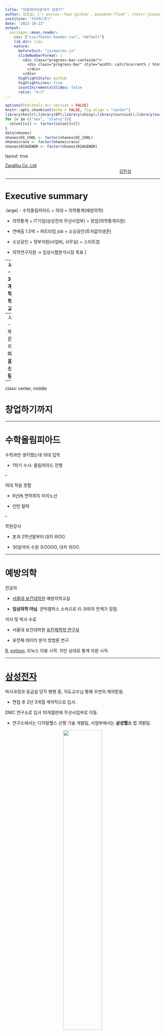 ```yaml
---
title: "의료데이터분석가 성장기"
author: 김진섭; [`r anicon::faa('github', animate='float', rtext='jinseob2kim')`](https://openstat.ai)
institute: "차라투(주)"
date: "2022-10-22"
output:
  xaringan::moon_reader:
    css: ["css/footer-header.css", "default"]
    lib_dir: libs
    nature:
      beforeInit: "js/macros.js"
      slideNumberFormat: |
        <div class="progress-bar-container">
          <div class="progress-bar" style="width: calc(%current% / %total% * 100%);">
          </div>
        </div>
      highlightStyle: github
      highlightLines: true
      countIncrementalSlides: false
      ratio: "4:3" 
---
```


```r
options(htmltools.dir.version = FALSE)
knitr::opts_chunk$set(echo = FALSE, fig.align = "center")
library(knitr);library(DT);library(shiny);library(survival);library(survey)
for (v in c("sex", "status")){
  colon[[v]] <- factor(colon[[v]])
}
data(nhanes)
nhanes$HI_CHOL <- factor(nhanes$HI_CHOL)
nhanes$race <- factor(nhanes$race)
nhanes$RIAGENDR <- factor(nhanes$RIAGENDR)
```


layout: true

<div class="my-footer"><span><a href="https://www.zarathu.com">Zarathu Co.,Ltd</a>   
&emsp;&emsp;&emsp;&emsp;&emsp;&emsp;&emsp;&emsp;&emsp;&emsp;&emsp;&emsp;&emsp;
&emsp;&emsp;&emsp;&emsp;&emsp;&emsp;&emsp;&emsp;&emsp;&emsp;&emsp;&emsp;&emsp;
<a href="https://github.com/jinseob2kim">김진섭</a></span></div> 


---

# Executive summary

.large[
- 수학올림피아드 + 의대 = 의학통계(예방의학)

- 의학통계 + IT기업(삼성전자 무선사업부) = 창업(의학통계지원)

- 연매출 1.5억 + 파트타임 job = 소상공인(투자없이생존)

- 소상공인 + 정부지원(사업비, 사무실) = 스타트업

- 의학연구지원 $\rightarrow$ 임상시험분석시장 목표
]

--
.large[
- 천하3분지계: 법학, 의학, 종교

- 사람을 살리고 널리 인간을 이롭게하는 **홍익인간**

- 김옥균, 맹상군, 유비
]
 
--
.large[
- 문제해결 $\rightarrow$ 문제정의 $\rightarrow$ **아름다움** $\rightarrow$ **신내림**
]



---
class: center, middle


# 창업하기까지 

---

# 수학올림피아드 

수학과만 생각했는데 의대 입학 

- 1학기 수시: 올림피아드 전형 

--

의대 적응 못함

- 6년內 면허취득 마지노선

- 인턴 탈락

--

학원강사 

- 본과 2학년말부터 대치 위OO.

- 30살까지 수원 프OOOO, 대치 위OO. 



---

# 예방의학

전공의 

- [서울대 보건대학원](http://health.snu.ac.kr/node/104) 예방의학교실 

- **임상의학 아님**. 관악캠퍼스 소속으로 타 과와의 연계가 장점. 


석사 및 박사 수료

- 서울대 보건대학원 [유전체역학 연구실](http://snugepi.snu.ac.kr/) 

- 유전체 데이터 분석 방법론 연구.


[R](https://www.r-project.org/), [python](https://www.python.org/), 리눅스 이용 시작. 지인 상대로 통계 자문 시작. 

---

# [삼성전자](http://health.chosun.com/news/dailynews_view.jsp?mn_idx=165897) 

박사과정과 응급실 당직 병행 중, 지도교수님 통해 우연히 제의받음.

- 면접 후 2년 3개월 계약직으로 입사. 

DMC 연구소로 입사 10개월만에 무선사업부로 이동. 

- 연구소에서는 디지털헬스 선행 기술 개발팀, 사업부에서는 **삼성헬스** 앱 개발팀.


<center>
<a href="https://newsimg.sedaily.com/2018/08/05/1S38RAKVMO_1.jpg/"><img src="https://newsimg.sedaily.com/2018/08/05/1S38RAKVMO_1.jpg" width=50%></a>
</center>

---

# 삼성전자에서 만난 의사.
.large[
- 중앙의대卒, 진단검사의학 전문의, 現 근무

- 연세의대 03학번(WELT 대표), 인턴中 무선사업부 입사, 사내벤처 1호.

- 美 소아과 의사
]

---

# 사내벤처 C-lab
.large[
사내 우수 아이디어 선발, 1년 과제 진행後 스핀오프 결정. 
]

.center[
![](http://img.hankyung.com/photo/201808/AA.17477376.1.jpg)
]

거북목관리 안경테, 1day 통계지원 서비스로 지원했으나 광탈.




---

# 퇴사 

.large[
2년차 중반 퇴사 결심. 

- 한국수력원자력 탈락. 

- 한국투자파트너스, 스틱인베스트먼트 VC 탈락. 


의료 쪽 일을 병행하며 의대 입시컨설팅에 도전하기로 함. 
]

--

.large[
의대 입시 컨설팅은 시작도 못함, 박사과정을 마치기로 결정. 
]

---

# 박사과정 

.large[
물리학에 빠짐. 일반상대성이론과 양자역학에 감명받음. 

- 이론연구자가 되기로 결심하고 통계이론 논문을 작성. 

- 해외 논문 게재 실패. 박사 학위도 어려움.

- 결국 자체 [블로그](https://blog.zarathu.com/posts/2018-11-08-mdlm/)에 게재.
]

---

# 법인설립 

연구는 안되는데 창업 공모전은 선정되기 시작.

- ['18년 창업선도대학 (예비)창업팀](https://www.k-startup.go.kr/homepage/businessManage/businessManageFunction.do?sid=111&itemSeq=1060): 블록체인 기반 유전체-건강 빅데이터 구축 및 정밀 의학 솔루션. 

- [심평원, 보험공단 주최 보건의료빅데이터를 활용한 창업아이디어 공모전](http://www.hira.or.kr/bbsDummy.do?brdBltNo=9598&brdScnBltNo=4&pageIndex=1&pgmid=HIRAA020041000100): 맞춤형 의학연구 애플리케이션

--

창업하기로 결심, 블록체인은 엄두가 나지 않음.

- 배운게 도둑질, 원래 하던 통계지원을 하기로 결정하고 1인 법인 설립.

- 처음엔 선배, 동기들과 그들의 지인들이 주 고객. 

- 現 맞춤형/공개 통계웹, 통계컨설팅, 공공빅데이터 분석이 주 업무


---

class: center, middle


# 창업 후 ~ 現 


---
# 맞춤형 통계웹

![](ss.png)
---
# [공개 통계웹](https://openstat.ai) 

![](https://blog.zarathu.com/posts/2018-11-24-basic-biostatistics/app.gif)


---
# 주요 계약 


- 대한심혈관중재학회 [COBIS III 레지스트리](https://clinicaltrials.gov/ct2/show/NCT03068494) 분석: [추가계약](http://pf.kakao.com/_XsuxgC/48388190)


- 서울성모병원 [COREA-AMI II 레지스트리](https://clinicaltrials.gov/ct2/show/NCT02806102) 분석: [10개 연구 계약](http://pf.kakao.com/_XsuxgC/48043955)


- 삼성서울병원 [공통데이터모델(CDM)](http://www.feedernet.org/html/?pmode=cdmdrn) 분석: [심평원 코로나데이터](https://hira-covid19.net/) 분석 중 


- 강동성심병원 CDM 분석지원: 공단표본데이터 분석 중 


- 경기도감염병관리지원단 코로나 대시보드 with Shinykorea: [최종보고](https://shinykorea.github.io/corona-activityrecord) 


- 삼성서울병원 이식외과 육종(sarcoma) 데이터 분석: [5개 연구 계약](http://pf.kakao.com/_XsuxgC/51701089) 


- 해운대백병원 정신질환 네트워크분석: [논문 5편](http://pf.kakao.com/_XsuxgC/52664370) 게재


- 성균관의대 환경역학연구실 [미세먼지 대시보드](http://pf.kakao.com/_XsuxgC/43627405)


- [삼성서울병원 정신과 통계자문계약](http://pf.kakao.com/_XsuxgC/55192190)

- [서울대병원 순환기내과 통계자문계약](http://pf.kakao.com/_XsuxgC/55577702)

---
# 주요 논문 성과 

.large[
SCI 논문 200건 지원
]
<center>
<img src="https://jinseob2kim.github.io/lecture-general/statreview/paper.png" width=80%></a>
</center>


---
# Lancet

.large[
Statin 병용요법 비열등성검정

> 연세의료원 심장내과 홍명기교수 팀을 도와 high-intensity statin 단일요법과 ezetimibe + moderate-intensity statin 병용요법을 비교, (1)비열등성검정 샘플수 계산 및 통계검토와 (2)리비전 통계분석을 지원하였습니다. 본 연구는 The Lancet(IF 202.731) 에 게재되었습니다
]

<center>
<img src="http://k.kakaocdn.net/dn/boaUap/btrHDQhI2j1/zVeZ4Mv3DkybiLejdtJ5D1/img_xl.jpg" width=80%></a>
</center>



---
# 정부지원사업 선정

<center>
<img src="gv.jpg" width=100%></a>
</center>


---
# 22년 IITP 연구개발과제 선정 

.large[
2년 10.5억 with 앤틀러, 파이디지털헬스케어
]
<center>
<img src="http://k.kakaocdn.net/dn/bsgueW/btrzkqLQ3H2/qQBLFHw769HWkRJyeRWRG1/img_l.jpg" width=70%></a>
</center>

---
# R&D: statgarten

.large[
총괄책임자

- with 파이디지털헬스케어, 앤틀러

]

<center>
<img src="https://jinseob2kim.github.io/lecture-general/APPFGH2022/statgarten.png
" width=80%></a>
</center>


---
# 22년 창업도약패키지 선정

.large[
1억
]
<center>
<img src="http://k.kakaocdn.net/dn/cQa4s2/btrESX34HXo/GJZOCzNJwzo4B4czmb2tKk/img_xl.jpg" width=50%></a>
</center>


---
# 심평원 공통데이터모델 변환 용역

<center>
<img src="http://k.kakaocdn.net/dn/0lm3Q/btrL5xcRF86/3NMzYiiKRwq14HUhDKqXG0/img_l.jpg" width=80%></a>
</center>




---
class: center, middle

# 핵심기술 R 

---
# 프로그램 개발, 블로그 운영

.large[
[R](https://www.r-project.org/) packages

- [jstable](https://github.com/jinseob2kim/jstable): 논문용 테이블 만들기


- [jskm](https://github.com/jinseob2kim/jskm): 생존분석 그림 만들기


- [jsmodule](https://github.com/jinseob2kim/jsmodule): 웹에서 하는 통계분석
]

--
.large[
데이터 분석용 가상머신([docker](https://www.docker.com/) image)

- [rshiny](https://github.com/jinseob2kim/docker-rshiny): [Rstudio](https://www.rstudio.com/)와 [shiny server](https://www.rstudio.com/products/shiny/shiny-server/) 가 설치된 이미지.
]
--
.large[
[블로그](https://blog.zarathu.com/), 카카오톡 오픈채팅방- 프로그래밍 갤러리 R 유저 모임
]

---
# 100,000 다운로드

<center>
<img src="cran20221015.png" width=80%></a>
</center>


---
# 발표: 개발환경구축
<center>
<img src="RUCK2018.jpg" width=80%></a>
</center>

---
# 발표: R패키지 개발 후기
<center>
<img src="RUCK2019.jpg" width=80%></a>
</center>


---

# 공부모임: Shiny 밋업

.large[
https://github.com/shinykorea/Meetup

- 월 1회 공부내용 공유. 30회 진행 

- 의료/유전학/축산/반도체/게임/IPTV/회계 등 다양한 분야 사람들이 모임. 

- **경기도 코로나 대시보드 공동작업**

- 21년 공개SW기반 **커뮤니티** 지원사업, **韓中日 공개SW** 국제협력 강화 TASK 선정


]


---
# 경기도 코로나 [병상관리 대시보드](https://github.com/shinykorea/corona-sickbed)

![](https://shinykorea.github.io/corona-activityrecord/d1.png)



---
# 프로그래밍갤러리 R 유저모임

.large[
디시인사이드 프로그래밍 갤러리 고정닉 활동: **[조선니체](https://gallog.dcinside.com/jinseob2kim)**

카카오톡 오픈채팅방 운영: 정모 2회
]

<center>
<img src="kakao_open.jpg" width=25%></a>
</center>


---
# [data.table](https://blog.zarathu.com/posts/2022-02-11-datatable/)

.large[
가장 빠른 스피드, 빅데이터용 필수패키지

- 심평원/공단분석 필수.

- 파일 가장 빨리 읽고 쓰는 [fst](https://www.fstpackage.org/)와 찰떡궁합

- 멀티코어 지원

]

<center>
<a href="https://github.com/fastverse/fastverse"><img src="https://pbs.twimg.com/media/E8mHra4VgA0vnY_.jpg" width=100%></a>
</center>


---
# [R plot](https://blog.zarathu.com/posts/2022-03-25-graph/)

.large[
[ggplot2](https://ggplot2.tidyverse.org/) > Base: 사실상 표준 

- [ggpubr](https://partrita.github.io/posts/ggpubr/) : 연구용 그림 + p-value 최적화

- [highcharter](https://jkunst.com/highcharter/): 반응형 그림, 상업용은 유료

- [jskm](https://github.com/jinseob2kim/jskm): 자체 개발 kaplan-meier 패키지 
]

<center>
<a href="https://github.com/jinseob2kim/jskm"><img src="https://github.com/jinseob2kim/jskm/raw/master/man/figures/README-unnamed-chunk-5-3.png" width=50%></a>
</center>

---
# PPT export: [officer](https://davidgohel.github.io/officer/)

.large[
그림 직접수정위해 반드시 PPT with 벡터그래픽 필요
]

```r
library(rvg);library(officer)
editable_graph <- dml(ggobj = gg_plot)
doc <- read_pptx()
doc <- add_slide(doc)
doc <- ph_with(x = doc, editable_graph,
   location = ph_location_type(type = "body") )
print(doc, target = "reports/rvg.pptx")
```

<center>
<a href="https://ardata-fr.github.io/officeverse/reports/rvg.pptx"><img src="https://ardata-fr.github.io/officeverse/static/r-img/img-unnamed-chunk-77.png" width=40%></a>
</center>



---
# 공단/심평원분석 전략 

.large[
공단/심평원은 SAS 파일, 그러나 R로 대부분 가능 

- [haven](https://haven.tidyverse.org) 패키지로 sas7bdat 읽기, but 느림

- csv 또는 fst로 변환하여 R로 빨리 읽기

- SAS는 R서버 RAM보다 큰 데이터 다룰 때만: 크게크게 쳐냄

- 반출 테이블: xlsx 하나에 탭들로 저장, [openxlsx](https://github.com/ycphs/openxlsx) 패키지 이용

- 반출 그림: pptx 하나에 여러 슬라이드로 저장. [officer](https://davidgohel.github.io/officer/)

]


---
# [openxlsx](https://github.com/ycphs/openxlsx)

```r
# create workbook
wb <- createWorkbook()
addWorksheet(wb = wb, sheetName = "htwt")
writeData(wb = wb, sheet = "htwt", x = htwt)
addWorksheet(wb = wb, sheetName = "smk")
writeData(wb = wb, sheet = "smk", x = smk, rowNames=T)
saveWorkbook(wb, "tables.xlsx", overwrite = T) 
```
.large[
[반출 파일 실습](https://github.com/jinseob2kim/R-skku-biohrs/blob/main/lecture/dataexport.pptx?raw=true)
]


---
# CDM(OMOP) with R

.large[
CDM 분석 모든과정은 [R패키지](https://github.com/OHDSI)로 구현됨.
]

<center>
<img src="https://www.ohdsi.org/wp-content/uploads/2020/06/methodsLibrary.png" width=70%></a>
</center>


---
# 분석코드, 결과도 R패키지

.large[
연구설계, 분석방법이 포함된 자체 R패키지가 코드공유 표준. 

- R패키지를 여러 기관에서 실행
]

https://github.com/zarathucorp/RanitidineCancerRisk

--
.large[
분석결과는 R Shiny로 

- 실행결과를 R기반 웹애플리케이션으로 표현

- 분석코드에 웹코드도 포함되어있음.
]



---

# 통계 

.large[

데이터 형태에 따라 
- 일반, 반복측정, 표본추출, Propensity/IPTW

생존분석: Time-dependent analysis, landmark analysis

메타분석: [meta](https://bookdown.org/MathiasHarrer/Doing_Meta_Analysis_in_R/), [자체 개발앱](https://openstat.ai/app/meta-analysis/)

시계열분석: [fpp3 교과서](https://otexts.com/fpp3/)- ARIMA, [prophet](https://facebook.github.io/prophet/)

ML general: [caret](https://topepo.github.io/caret/index.html)

Non-linear(GAM) model: [mgcv](https://www.maths.ed.ac.uk/~swood34/mgcv/)


]

---
# 분석(X), 결과테이블(O)

```r
tb <- jstable::CreateTableOneJS(c("sex", "age", "status", "time"), strata = "rx", data = colon, nonnormal = "time")
kable(tb$table[, 1:6])
```

---
# 표본추출(국건영)

```r
nhanesSvy <- svydesign(ids = ~ SDMVPSU, strata = ~ SDMVSTRA, weights = ~ WTMEC2YR, nest = T, data = nhanes)
tb <- jstable::svyCreateTableOneJS(c("HI_CHOL", "agecat"), strata = "RIAGENDR", data = nhanesSvy)
kable(tb$table[, 1:5])
```

---
# 회귀분석류 table 만들기 

```r
glm_gaussian <- glm(mpg~cyl + disp, data = mtcars)
jstable::glmshow.display(glm_gaussian, decimal = 2)$table %>% kable
glm_binomial <- glm(vs~cyl + disp, data = mtcars, family = binomial)
jstable::glmshow.display(glm_binomial, decimal = 2)$table %>% kable
```

[더 살펴보기](https://github.com/jinseob2kim/jstable)


---
# Propensity score

.large[

그룹간의 baseline 맞춰주는 방법

- **Matching**: 적당한 사람들을 뽑음, N loss

- **IPTW(Inverse probability treatment weighting)**: 사람마다 가중치를 다르게 줌, N loss 無

- [MatchIt](https://cran.r-project.org/web/packages/MatchIt/vignettes/MatchIt.html): 2그룹 PS matching, IPTW 

- [twang](https://cran.r-project.org/web/packages/twang/index.html) : 3그룹 이상 IPTW
]




---
# [생존분석 심화](https://blog.zarathu.com/posts/2020-10-29-survivalpractice/)


**Time-dependent  coefficients**
- 비례위험가정 깨질 때, Landmark analysis

**Time-dependent covariate**
- 관찰 시작 후 covariate 상태가 바뀔때 (ex: 약물복용) 

예: 피부질환 진단 후(Indexdate) 약물치료 여부에 따른 Outcome
- **Indexdate ~ 약물치료일, 약물치료일 ~ F/U 마지막날** 한 사람의 데이터를 2개로 나눔.

Competing risk analysis: 최신 `survival` 패키지 기본옵션. 

- 심혈관질환 발생할 사람이었는데 죽어서 못본다?

- 심혈관질환: outcome, 사망: competing risk



---
# Landmark analysis

```r
colon$status <- as.integer(as.character(colon$status))
```

```r
fit <- survfit(Surv(time,status)~rx, data=colon)
jskm::jskm(fit, mark = F,  surv.scale = "percent", pval =T, table = T, cut.landmark = 500, showpercent = T)
```



---
# Meta analysis

.large[
[meta](https://github.com/guido-s/meta/) 패키지가 표준
- Forest/Drapery plot, Sub-group analysis

- Random/Fixed effect

- Publication bias: Funnel plot/Trim & fill 
]

[자체 개발앱](https://openstat.ai/app/meta-analysis/)



---
# 시계열

.large[
[fpp3](https://otexts.com/fpp3/) 교과서 추천

- [tsibble](https://tsibble.tidyverts.org/): 시계열 데이터전처리 

- [fable](https://fable.tidyverts.org/): ARIMA 계수 자동추정, 간단한 시계열 인공신경망

- [prophet](https://facebook.github.io/prophet/): Meta 가 개발한 Additive model 기반 패키지 
]

<center>
<a href="https://www.youtube.com/watch?v=6v3_AsbhqrE"><img src="https://i.ytimg.com/vi/6v3_AsbhqrE/maxresdefault.jpg" width=40%></a>
</center>



---
# ETC

.large[
Non-linear(GAM) model
- [mgcv](https://www.maths.ed.ac.uk/~swood34/mgcv/) 패키지가 표준
- [강의자료](https://jinseob2kim.github.io/R-skku-biohrs/gam/#/title-slide)

ML general
- [caret](https://topepo.github.io/caret/index.html)
]


---
# [Github](https://github.com/)

.large[
코딩하는 사람은 무조건 써야함. R보다 더 중요

- 코드 관리, 모든 중간기록 보관

- 오픈소스 SW(예: R패키지) 는 대부분 Github 프로젝트

- 포트폴리오 관리: 사실상의 이력서

- 간단한 홈페이지 운영 가능: 본 슬라이드도 Github 호스팅
]



---

class: center, middle

# 서비스


---
# [R](https://www.r-project.org/)의 확장

.large[
[R](https://www.r-project.org/)은 이제 단순한 통계프로그램이 아님.

* [R Markdown](https://rmarkdown.rstudio.com/): 논문과 발표자료를 [R](https://www.r-project.org/) 에서 직접 만듦. [과거 정리 내용](https://blog.zarathu.com/posts/2019-01-03-rmarkdown/)
]
--

.large[
* [blogdown](https://github.com/rstudio/blogdown): 홈페이지도 만들 수 있음. 당사 홈페이지도 이것과 [distill](https://rstudio.github.io/distill/) 로 제작.
]
--

.large[
* [Shiny](https://shiny.rstudio.com/), [Shiny Server](https://www.rstudio.com/products/shiny/shiny-server/): 서버 구축하고 웹기반 앱을 만들 수 있음. 간단한 Shiny 앱들은 Shinyapps.io 에서 무료호스팅.

]
--

법인 설립 후 모든 작업에 [R](https://www.r-project.org/)을 이용함. 

---
# 논문 

.large[
[R](https://www.r-project.org/)에서 글, 그림, 테이블, 참고문헌까지 직접 작성. 
 
* [rticles](https://github.com/rstudio/rticles): 대부분 학술지의 템플릿을 포함.

```r
include_graphics("https://bookdown.org/yihui/rmarkdown/images/rticles-templates.png")
```

]

[준비하던 박사논문](https://blog.zarathu.com/posts/2018-11-08-mdlm/)  


---
# 발표 슬라이드

.large[
논문쓸 때 이용했던 R 코드 활용, 빠르게 발표 슬라이드 제작 가능.

* [기본 템플릿](https://rmarkdown.rstudio.com/lesson-11.html), [xaringan](https://github.com/yihui/xaringan) 패키지: 이 슬라이드도 [xaringan](https://github.com/yihui/xaringan)으로 제작.

```r
include_graphics("https://user-images.githubusercontent.com/163582/53144527-35f7a500-3562-11e9-862e-892d3fd7036d.gif")
```

포스터: [posterdown](https://brentthorne.github.io/posterdown_html_showcase/), [pagedown](https://pagedown.rbind.io/poster-relaxed)
]

---
# 발표 슬라이드: revealjs

.large[
22년 10월 현재, 새로만드는 슬라이드는 [revealjs](https://quarto.org/docs/presentations/revealjs/)로 작업 

<iframe src="https://jinseob2kim.github.io/lecture-general/APPFGH2022" width="100%" height="300px"></iframe>

]



---
# 홈페이지

.large[
[blogdown](https://github.com/rstudio/blogdown), [distill](https://rstudio.github.io/distill/): [깃허브](https://pages.github.com/) 통해 무료 웹호스팅 가능.

```r
include_graphics("https://www.storybench.org/wp-content/uploads/2019/05/blogdown-new-site-e1557149319624-730x457.png")
```

[홈페이지](https://github.com/zarathucorp/zarathu), [블로그](https://github.com/zarathucorp/blog)
]

---
# 웹 앱

.large[
[Shiny](https://shiny.rstudio.com/): [R](https://www.r-project.org/) 코드만으로 웹앱 제작
]
```r
include_graphics("https://shiny.rstudio.com/images/debugging/kmeans-showcase.gif")
```

---

class: center, middle


# 꿈

---
# 지금만으로도 행복

.large[
- 수학 적성 살리면서 일할 수 있어서 행복

- 사람을 살리는 일이어서 행복 

- 연구지원하며 동기, 선후배, 교수님 많이 만날 수 있어 행복

- R을 매개로 의학 외 다양한 분야 사람들과 교류할 수 있어 행복

- 학원강사 본능도 만족시킬 수 있어 행복
]


---
# 바이오헬스 규제과학과

.large[
겸임교수로 [R빅데이터분석](https://github.com/jinseob2kim/R-skku-biohrs) 3학점 강의(월 19-21시)
]

<center>
<a href="https://github.com/jinseob2kim/R-skku-biohrs"><img src="biohrs.jpg" width=80%></a>
</center>





---
# [SW마에스트로 멘토](https://www.swmaestro.org/sw/main/contents.do?menuNo=200034)
.large[
- 과기정통부, 정보통신기획평가원 주관 SW인재양성사업

- 기술멘토 60인 선발: 23년까지 임기

<center>
<img src="https://img1.daumcdn.net/thumb/R800x0/?scode=mtistory2&fname=https%3A%2F%2Fblog.kakaocdn.net%2Fdn%2FdDeAvB%2FbtrqOgDFlcX%2FLvib9Ieq3ftZwbAIyPMRl1%2Fimg.jpg" width=50%></a>
</center>


]


---
# 목숨바칠만한 일 

.large[
이식외과 희귀암환자 췌장절제여부 데이터
- 최악과 차악뿐인 선택지를 두고 눈물흘리는 환자들과 의료진이 떠오름 

- 나도모르게 눈물이 남.

- 의학연구자 = 어벤저스, 차라투 = 어벤저스지원
]


---
# 지금 목표 

.large[
분석지원

- 심평원/공단(5테라 어떻게..), 자체 의뢰데이터


IITP 과제 무사히


SW마에스트로, 인턴쉽 유망주 육성
]





---
# 장기 목표

<center>
<img src="planl.jpg" width=100%></a>
</center>



---
# Load to 天下

<center>
<img src="vv.jpg" width=100%></a>
</center>

---
# 롤모델

<center>
<img src="roll.jpg" width=100%></a>
</center>


---
# 수학에 대한 생각

.large[
- 난제해결(~20대): 페르마 마지막, 푸앵카레추측, 괴델불완전성

- 문제정의(30대초): 타니야마-시무라, 써스턴 기하화 추측, 힐베르트 23문제

- 아름다움(現): 갈루아 군, 파인만 다이어그램 

- 신내림(꿈): 라마누잔 
]

<center>
<img src="ss.jpg" width=50%></a>
</center>

> 나마기리 여신으로부터 수식에 대한 계시를 받았다

---
# 수학에 대한 생각(2)

.large[
- 10대: 유일한 진실이다. 물리하면 더럽혀지는거다!

- 20대: 통계는 가짜수학이다. 허나 의대에선 이것밖에..

- 30대: 수학은 세계관이다 $0.999... = 1$ 일수도 아닐수도, 아름다운것이 선택받는다

]

[2+2=4 강요는 인종차별적? 수학 꼴찌권 미국은 지금 이런 논쟁 중](https://www.chosun.com/international/us/2021/11/09/DHP6ZKS2WFCVTL7TJVJPRPCD4U/)


---
# 수학에 대한 생각(3)

.large[
허준이 교수
 > "개인적으로 수학은 저 자신의 편견과 한계를 이해해가는 과정이고, 일반적으로는 인간이라는 종(種)이 어떤 방식으로 생각하고 또 얼마나 깊게 생각할 수 있는지 궁금해하는 일입니다"


]



---
# 비즈니스에 대한 생각

.large[
- 문제해결: 통계지원요청 도와준다

- 문제정의(現): 쉽게 분석할 수 있어야

- 아름다움(목표)

- 신내림(과연..)

]

---
# 헬스케어 업계에서 의사란?

.large[
劉(유) 씨
- 삼국지 유비: 한황실 재건 명분, 유황숙 대접, 천하통일까지? 


]




---
# 철강왕 박태준 우향우정신

.large[
> 선조의 피값(대일 청구권 자금)으로 짓는 포항제철, 실패하면 우향우해서 영일만에 빠져 죽자
]

<center>
<img src="https://pds.joongang.co.kr/news/component/htmlphoto_mmdata/201511/29/htm_2015112912557808759.jpg" width=40%></a>
</center>





---
# 醫俠(의협: 의학 + 의로울 협) 정신

.large[
> 환자 희생으로 만들어진 데이터, 실패하면 한강에 빠져 죽자 

- 최선의 결과를 내야하는 의료진, 최선의 결과를 원하는 환자

- But, 최악과 차악뿐인 선택지

- 선택과 사투과정이 담긴 데이터

- 이 데이터를 헛되게 쓰는건, 환자의 희생과 의료진의 노력을 헛되게 만드는 것. 

]


---
# 근성론(김성모)

.large[
> 이세상 인간들은 다 사실 외롭고 쓸쓸하다. 겉으로는 행복한척 잘난척 하지만, 대다수의 인간은 자기 스스로가 밑에서부터 고장 나고 있다는것을 자각하며 살아간다. 

미친듯이 성장한다는 느낌이 들어야 간신히 본전.

]




---
# Executive summary

.large[
- 수학올림피아드 + 의대 = 의학통계(예방의학)

- 의학통계 + IT기업(삼성전자 무선사업부) = 창업(의학통계지원)

- 연매출 1.5억 + 파트타임 job = 소상공인(투자없이생존)

- 소상공인 + 정부지원(사업비, 사무실) = 스타트업

- 의학연구지원 $\rightarrow$ 임상시험분석시장 목표

- 천하3분지계: 법학, 의학, 종교

- 사람을 살리고 널리 인간을 이롭게하는 **홍익인간**

- 김옥균, 맹상군, 유비

- 문제해결 $\rightarrow$ 문제정의 $\rightarrow$ **아름다움** $\rightarrow$ **신내림**
]





---
class: center, middle

# END
